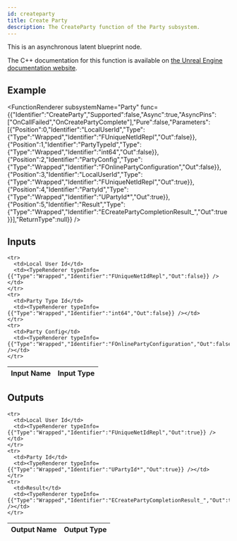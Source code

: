 ```yaml
---
id: createparty
title: Create Party
description: The CreateParty function of the Party subsystem.
---
```



This is an asynchronous latent blueprint node.

The C++ documentation for this function is available on [the Unreal Engine documentation website](https://dev.epicgames.com/documentation/en-us/unreal-engine/API/Plugins/OnlineSubsystem/Interfaces/IOnlineParty/).

## Example

<FunctionRenderer subsystemName="Party" func={{"Identifier":"CreateParty","Supported":false,"Async":true,"AsyncPins":["OnCallFailed","OnCreatePartyComplete"],"Pure":false,"Parameters":[{"Position":0,"Identifier":"LocalUserId","Type":{"Type":"Wrapped","Identifier":"FUniqueNetIdRepl","Out":false}},{"Position":1,"Identifier":"PartyTypeId","Type":{"Type":"Wrapped","Identifier":"int64","Out":false}},{"Position":2,"Identifier":"PartyConfig","Type":{"Type":"Wrapped","Identifier":"FOnlinePartyConfiguration","Out":false}},{"Position":3,"Identifier":"LocalUserId","Type":{"Type":"Wrapped","Identifier":"FUniqueNetIdRepl","Out":true}},{"Position":4,"Identifier":"PartyId","Type":{"Type":"Wrapped","Identifier":"UPartyId*","Out":true}},{"Position":5,"Identifier":"Result","Type":{"Type":"Wrapped","Identifier":"ECreatePartyCompletionResult_","Out":true}}],"ReturnType":null}} />

## Inputs


<table>
  <thead>
    <tr>
      <th>Input Name</th>
      <th>Input Type</th>
    </tr>
  </thead>
  <tbody>
    
    <tr>
      <td>Local User Id</td>
      <td><TypeRenderer typeInfo={{"Type":"Wrapped","Identifier":"FUniqueNetIdRepl","Out":false}} /></td>
    </tr>
    <tr>
      <td>Party Type Id</td>
      <td><TypeRenderer typeInfo={{"Type":"Wrapped","Identifier":"int64","Out":false}} /></td>
    </tr>
    <tr>
      <td>Party Config</td>
      <td><TypeRenderer typeInfo={{"Type":"Wrapped","Identifier":"FOnlinePartyConfiguration","Out":false}} /></td>
    </tr>
  </tbody>
</table>


## Outputs


<table>
  <thead>
    <tr>
      <th>Output Name</th>
      <th>Output Type</th>
    </tr>
  </thead>
  <tbody>
    
    <tr>
      <td>Local User Id</td>
      <td><TypeRenderer typeInfo={{"Type":"Wrapped","Identifier":"FUniqueNetIdRepl","Out":true}} /></td>
    </tr>
    <tr>
      <td>Party Id</td>
      <td><TypeRenderer typeInfo={{"Type":"Wrapped","Identifier":"UPartyId*","Out":true}} /></td>
    </tr>
    <tr>
      <td>Result</td>
      <td><TypeRenderer typeInfo={{"Type":"Wrapped","Identifier":"ECreatePartyCompletionResult_","Out":true}} /></td>
    </tr>
  </tbody>
</table>


